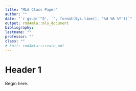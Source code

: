```yaml
---
title: "MLA Class Paper"
author: ""
date: "`r gsub('^0', '', format(Sys.time(), '%d %B %Y'))`"
output: rmd4mla::mla_document
bibliography: 
lastname: ""
professor: ""
class: ""
# knit: rmd4mla::create_odt
---
```


# Header 1

Begin here.



